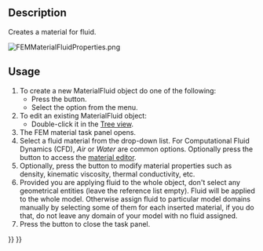 <languages/>

{{Docnav
|[[FEM_MaterialSolid|Material for solid]]
|[[FEM_MaterialMechanicalNonlinear|Nonlinear mechanical material]]
|[[FEM_Workbench|FEM]]
|IconL=FEM_MaterialSolid.svg
|IconR=FEM_MaterialMechanicalNonlinear.svg
|IconC=Workbench_FEM.svg
}}

{{GuiCommandContainer|
{{GuiCommand
|Name=FEM MaterialFluid
|MenuLocation=Model → Materials → Material for fluid
|Workbenches=[[FEM_Workbench|FEM]]
|SeeAlso=[[FEM_tutorial|FEM tutorial]]
}}
{{GuiCommandFemInfo
|Solvers=CalculiX, Elmer
}}
}}

==Description==

Creates a material for fluid.

[[File:FEMMaterialFluidProperties.png]]
{{Caption|The FEM material task panel}}

==Usage==

# To create a new MaterialFluid object do one of the following:
#* Press the {{Button|[[Image:FEM_MaterialFluid.svg|16px]] [[FEM_MaterialFluid|Material for fluid]]}} button.
#* Select the {{MenuCommand|Model → Materials → [[Image:FEM_MaterialFluid.svg|16px]] Material for fluid‏‎}} option from the menu.
# To edit an existing MaterialFluid object:
#* Double-click it in the [[Tree_view|Tree view]].
# The FEM material task panel opens.
# Select a fluid material from the drop-down list. For Computational Fluid Dynamics (CFD), ''Air'' or ''Water'' are common options. Optionally press the {{Button|Launch Editor}} button to access the [[Materials_Edit|material editor]].
# Optionally, press the {{Button|Use this task panel}} button to modify material properties such as density, kinematic viscosity, thermal conductivity, etc.
# Provided you are applying fluid to the whole object, don't select any geometrical entities (leave the reference list empty). Fluid will be applied to the whole model. Otherwise assign fluid to particular model domains manually by selecting some of them for each inserted material, if you do that, do not leave any domain of your model with no fluid assigned.
# Press the {{Button|Close}} button to close the task panel.


{{Docnav
|[[FEM_MaterialSolid|Material for solid]]
|[[FEM_MaterialMechanicalNonlinear|Nonlinear mechanical material]]
|[[FEM_Workbench|FEM]]
|IconL=FEM_MaterialSolid.svg
|IconR=FEM_MaterialMechanicalNonlinear.svg
|IconC=Workbench_FEM.svg
}}

{{FEM Tools navi{{#translation:}}}}
{{Userdocnavi{{#translation:}}}}
{{clear}}